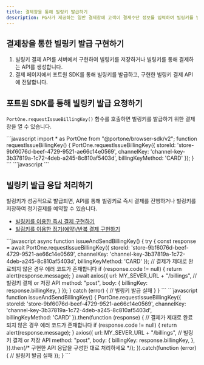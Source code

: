 ```yaml
---
title: 결제창을 통해 빌링키 발급하기
description: PG사가 제공하는 일반 결제창에 고객이 결제수단 정보를 입력하여 빌링키를 발급 받을 수 있습니다.
---
```



## 결제창을 통한 빌링키 발급 구현하기

1. 빌링키 결제 API를 서버에서 구현하여 빌링키를 저장하거나 빌링키를 통해 결제하는 API를 생성합니다.
2. 결제 페이지에서 포트원 SDK를 통해 빌링키를 발급하고, 구현한 빌링키 결제 API에 전달합니다.

## 포트원 SDK를 통해 빌링키 발급 요청하기

`PortOne.requestIssueBillingKey()` 함수를 호출하면 빌링키를 발급하기 위한 결제창을 열 수 있습니다.

<Tabs>
  <Tab title="NPM으로 추가한 경우">
    ```javascript
    import * as PortOne from "@portone/browser-sdk/v2";
    function requestIssueBillingKey() {
      PortOne.requestIssueBillingKey({
        storeId: 'store-9bf6076d-beef-4729-9521-ae66c14e0569',
        channelKey: 'channel-key-3b37819a-1c72-4deb-a245-8c810af5403d',
        billingKeyMethod: 'CARD'
      });
    }
    ```

  </Tab>

  <Tab title="<script> 태그로 추가한 경우">
    ```javascript
    <script>
    function requestIssueBillingKey() {
      PortOne.requestIssueBillingKey({
        storeId: 'store-9bf6076d-beef-4729-9521-ae66c14e0569',
        channelKey: 'channel-key-3b37819a-1c72-4deb-a245-8c810af5403d',
        billingKeyMethod: 'CARD'
      });
    }
    </script>
    ```

  </Tab>
</Tabs>

## 빌링키 발급 응답 처리하기

빌링키가 성공적으로 발급되면, API를 통해 빌링키로 즉시 결제를 진행하거나 빌링키를 저장하여 정기결제를 예약할 수 있습니다.

* [빌링키를 이용한 즉시 결제 구현하기](../3)
* [빌링키를 이용한 정기(예약)/반복 결제 구현하기](../2)

<Tabs>
  <Tab title="ES6 (async-await)">
    ```javascript
    async function issueAndSendBillingKey() {
      try {
        const response = await PortOne.requestIssueBillingKey({
          storeId: 'store-9bf6076d-beef-4729-9521-ae66c14e0569',
          channelKey: 'channel-key-3b37819a-1c72-4deb-a245-8c810af5403d',
          billingKeyMethod: 'CARD'
        });
        // 결제가 제대로 완료되지 않은 경우 에러 코드가 존재합니다
        if (response.code != null) {
          return alert(response.message);
        }
        await axios({
          url: MY_SEVER_URL + "/billings", // 빌링키 결제 or 저장 API
          method: "post",
          body: {
            billingKey: response.billingKey,
          }
        });
      } catch (error) {
        // 빌링키 발급 실패
      }
  }
    ```

  </Tab>

  <Tab title="ES5 (then)">
    ```javascript
    function issueAndSendBillingKey() {
      PortOne.requestIssueBillingKey({
        storeId: 'store-9bf6076d-beef-4729-9521-ae66c14e0569',
        channelKey: 'channel-key-3b37819a-1c72-4deb-a245-8c810af5403d',
        billingKeyMethod: 'CARD'
      }).then(function (response) {
        // 결제가 제대로 완료되지 않은 경우 에러 코드가 존재합니다
        if (response.code != null) {
          return alert(response.message);
        }
        axios({
          url: MY_SEVER_URL + "/billings", // 빌링키 결제 or 저장 API
          method: "post",
          body: {
            billingKey: response.billingKey,
          },
        }).then(/* 구현한 API 응답을 구성한 대로 처리하세요 */);
      }).catch(function (error) {
        // 빌링키 발급 실패
      });
    }
    ```

  </Tab>
</Tabs>
